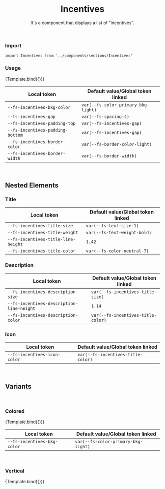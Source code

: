 

<Meta title="Organisms/Incentives" component={Incentives} />


<header>

# Incentives

It's a component that displays a list of "incentives".

</header>

### Import

`import Incentives from '../components/sections/Incentives'`

### Usage

<Canvas>
  <Story
    name="Incentives"
    args={{
      incentives: IncentivesMock,
    }}
  >
    {Template.bind({})}
  </Story>
</Canvas>

<ArgsTable story="Incentives" />

| Local token                                 | Default value/Global token linked              |
| ------------------------------------------- | ---------------------------------------------- |
| <code>--fs-incentives-bkg-color</code>      | <code>var(--fs-color-primary-bkg-light)</code> |
| <code>--fs-incentives-gap</code>            | <code>var(--fs-spacing-4)</code>               |
| <code>--fs-incentives-padding-top</code>    | <code>var(--fs-incentives-gap)</code>          |
| <code>--fs-incentives-padding-bottom</code> | <code>var(--fs-incentives-gap)</code>          |
| <code>--fs-incentives-border-color</code>   | <code>var(--fs-border-color-light)</code>      |
| <code>--fs-incentives-border-width</code>   | <code>var(--fs-border-width)</code>            |

<br />

## Nested Elements

### Title

| Local token                                    | Default value/Global token linked       |
| ---------------------------------------------- | --------------------------------------- |
| <code>--fs-incentives-title-size</code>        | <code>var(--fs-text-size-1)</code>      |
| <code>--fs-incentives-title-weight</code>      | <code>var(--fs-text-weight-bold)</code> |
| <code>--fs-incentives-title-line-height</code> | <code>1.42</code>                       |
| <code>--fs-incentives-title-color</code>       | <code>var(--fs-color-neutral-7)</code>  |

### Description

| Local token                                          | Default value/Global token linked             |
| ---------------------------------------------------- | --------------------------------------------- |
| <code>--fs-incentives-description-size</code>        | <code>var(--fs-incentives-title-size)</code>  |
| <code>--fs-incentives-description-line-height</code> | <code>1.14</code>                             |
| <code>--fs-incentives-description-color</code>       | <code>var(--fs-incentives-title-color)</code> |

### Icon

| Local token                             | Default value/Global token linked             |
| --------------------------------------- | --------------------------------------------- |
| <code>--fs-incentives-icon-color</code> | <code>var(--fs-incentives-title-color)</code> |

<br />

## Variants

<br />

### Colored

<Canvas>
  <Story
    name="Colored"
    args={{
      incentives: IncentivesMock,
      colored: true,
    }}
  >
    {Template.bind({})}
  </Story>
</Canvas>

| Local token                            | Default value/Global token linked              |
| -------------------------------------- | ---------------------------------------------- |
| <code>--fs-incentives-bkg-color</code> | <code>var(--fs-color-primary-bkg-light)</code> |

<br />

### Vertical

<Canvas>
  <Story
    name="Vertical"
    args={{
      incentives: IncentivesMock,
      variant: 'vertical',
    }}
  >
    {Template.bind({})}
  </Story>
</Canvas>

<br />
